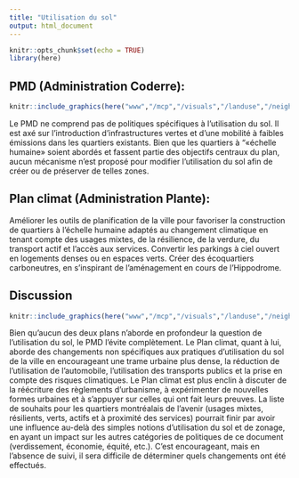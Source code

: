 ```yaml
---
title: "Utilisation du sol"
output: html_document
---
```


```r
knitr::opts_chunk$set(echo = TRUE)
library(here)
```

## PMD (Administration Coderre): 

```r

knitr::include_graphics(here("www","/mcp","/visuals","/landuse","/neighbourhood_2.jpeg"))

```

Le PMD ne comprend pas de politiques spécifiques à l'utilisation du sol. Il est axé sur l'introduction d'infrastructures vertes et d'une mobilité à faibles émissions dans les quartiers existants. Bien que les quartiers à "«échelle humaine» soient abordés et fassent partie des objectifs centraux du plan, aucun mécanisme n'est proposé pour modifier l'utilisation du sol afin de créer ou de préserver de telles zones.

## Plan climat (Administration Plante): 

Améliorer les outils de planification de la ville pour favoriser la construction de quartiers à l'échelle humaine adaptés au changement climatique en tenant compte des usages mixtes, de la résilience, de la verdure, du transport actif et l'accès aux services. Convertir les parkings à ciel ouvert en logements denses ou en espaces verts. Créer des écoquartiers carboneutres, en s'inspirant de l'aménagement en cours de l'Hippodrome.

## Discussion

```r

knitr::include_graphics(here("www","/mcp","/visuals","/landuse","/neighbourhood_1.jpeg"))

```

Bien qu'aucun des deux plans n'aborde en profondeur la question de l'utilisation du sol, le PMD l'évite complètement. Le Plan climat, quant à lui, aborde des changements non spécifiques aux pratiques d'utilisation du sol de la ville en encourageant une trame urbaine plus dense, la réduction de l'utilisation de l'automobile, l'utilisation des transports publics et la prise en compte des risques climatiques. Le Plan climat est plus enclin à discuter de la réécriture des règlements d'urbanisme, à expérimenter de nouvelles formes urbaines et à s'appuyer sur celles qui ont fait leurs preuves. La liste de souhaits pour les quartiers montréalais de l'avenir (usages mixtes, résilients, verts, actifs et à proximité des services) pourrait finir par avoir une influence au-delà des simples notions d'utilisation du sol et de zonage, en ayant un impact sur les autres catégories de politiques de ce document (verdissement, économie, équité, etc.). C'est encourageant, mais en l'absence de suivi, il sera difficile de déterminer quels changements ont été effectués.
